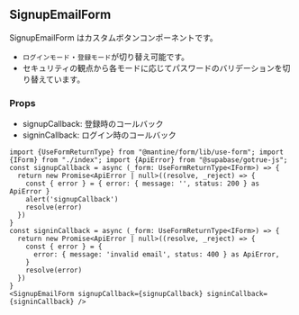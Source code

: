 
## SignupEmailForm

SignupEmailForm はカスタムボタンコンポーネントです。
- `ログインモード`・`登録モード`が切り替え可能です。
- セキュリティの観点から各モードに応じてパスワードのバリデーションを切り替えています。

### Props
- signupCallback: 登録時のコールバック
- signinCallback: ログイン時のコールバック

```tsx
import {UseFormReturnType} from "@mantine/form/lib/use-form"; import {IForm} from "./index"; import {ApiError} from "@supabase/gotrue-js";
const signupCallback = async (_form: UseFormReturnType<IForm>) => {
  return new Promise<ApiError | null>((resolve, _reject) => {
    const { error } = { error: { message: '', status: 200 } as ApiError }
    alert('signupCallback')
    resolve(error)
  })
}
const signinCallback = async (_form: UseFormReturnType<IForm>) => {
  return new Promise<ApiError | null>((resolve, _reject) => {
    const { error } = {
      error: { message: 'invalid email', status: 400 } as ApiError,
    }
    resolve(error)
  })
}
<SignupEmailForm signupCallback={signupCallback} signinCallback={signinCallback} />
```

<SignupEmailForm signupCallback={signupCallback} signinCallback={signinCallback} />